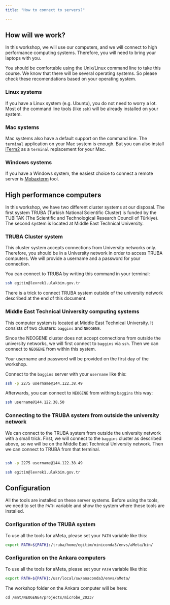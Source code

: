 ```yaml
---
title: "How to connect to servers?"

--- 
```


## How will we work?

In this workshop, we will use our computers, and we will connect to high performance computing systems. Therefore, you will need to bring your laptops with you. 

You should be comfortable using the Unix/Linux command line to take this course. We know that there will be several operating systems. So please check these recomendations based on your operating system.

### Linux systems

If you have a Linux system (e.g. Ubuntu), you do not need to worry a lot. Most of the command line tools (like `ssh`) will be already installed on your system.

### Mac systems

Mac systems also have a default support on the command line. The `terminal` application on your Mac system is enough. But you can also install [iTerm2](https://iterm2.com/) as a `terminal` replacement for your Mac.

### Windows systems

If you have a Windows system, the easiest choice to connect a remote server is [Mobaxterm](https://mobaxterm.mobatek.net) tool.

## High performance computers

In this workshop, we have two different cluster systems at our disposal. The first system TRUBA (Turkish National Scientific Cluster) is funded by the TUBİTAK (The Scientific and Technological Research Council of Türkiye). The second system is located at Middle East Technical University.

### TRUBA Cluster system

This cluster system accepts connections from University networks only. Therefore, you should be in a University network in order to access TRUBA computers. We will provide a username and a password for your connection.

You can connect to TRUBA by writing this command in your terminal:

```bash
ssh egitim@levrek1.ulakbim.gov.tr

```

There is a trick to connect TRUBA system outside of the university network described at the end of this document.

### Middle East Technical University computing systems

This computer system is located at Middle East Technical University. It consists of two clusters: `baggins` and `NEOGENE`.

Since the NEOGENE cluster does not accept connections from outside the university networks, we will first connect to `baggins` via `ssh`. Then we can connect to `NEOGENE` from within this system.

Your username and password will be provided on the first day of the workshop.

Connect to the `baggins` server with your `username` like this:

```bash
ssh -p 2275 username@144.122.38.49

```

Afterwards, you can connect to `NEOGENE` from withing `baggins` this way:

```bash
ssh username@144.122.38.50
```

### Connecting to the TRUBA system from outside the university network

We can connect to the TRUBA system from outside the university network with a small trick. First, we will connect to the `baggins` cluster as described above, so we will be on the Middle East Technical University network. Then we can connect to TRUBA from that terminal.

```bash

ssh -p 2275 username@144.122.38.49

ssh egitim@levrek1.ulakbim.gov.tr

```

## Configuration

All the tools are installed on these server systems. Before using the tools, we need to set the `PATH` variable and show the system where these tools are installed.

### Configuration of the TRUBA system

To use all the tools for aMeta, please set your `PATH` variable like this:

```bash
export PATH=${PATH}:/truba/home/egitim/miniconda3/envs/aMeta/bin/

```

### Configuration on the Ankara computers

To use all the tools for aMeta, please set your `PATH` variable like this:

```bash
export PATH=${PATH}:/usr/local/sw/anaconda3/envs/aMeta/

```

The workshop folder on the Ankara computer will be here:

```
cd /mnt/NEOGENE4/projects/microbe_2023/
```
